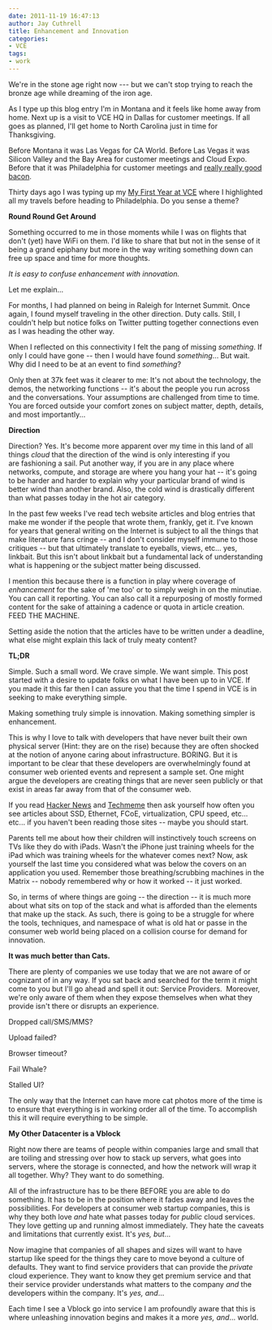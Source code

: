 ```yaml
---
date: 2011-11-19 16:47:13
author: Jay Cuthrell
title: Enhancement and Innovation
categories:
- VCE
tags:
- work
---
```



We're in the stone age right now --- but we can't stop trying to reach the bronze age while dreaming of the iron age.


As I type up this blog entry I'm in Montana and it feels like home away from home. Next up is a visit to VCE HQ in Dallas for customer meetings. If all goes as planned, I'll get home to North Carolina just in time for Thanksgiving.




Before Montana it was Las Vegas for CA World. Before Las Vegas it was Silicon Valley and the Bay Area for customer meetings and Cloud Expo. Before that it was Philadelphia for customer meetings and [really really good bacon](https://foursquare.com/v/the-classic-diner/4aa3e987f964a520504420e3).




Thirty days ago I was typing up my [My First Year at VCE](http://fudge.org/my-first-year/) where I highlighted all my travels before heading to Philadelphia. Do you sense a theme?




**Round Round Get Around**




Something occurred to me in those moments while I was on flights that don't (yet) have WiFi on them. I'd like to share that but not in the sense of it being a grand epiphany but more in the way writing something down can free up space and time for more thoughts.




_It is easy to confuse enhancement with innovation._




Let me explain...









For months, I had planned on being in Raleigh for Internet Summit. Once again, I found myself traveling in the other direction. Duty calls. Still, I couldn't help but notice folks on Twitter putting together connections even as I was heading the other way.




When I reflected on this connectivity I felt the pang of missing _something_. If only I could have gone -- then I would have found _something_... But wait. Why did I need to be at an event to find _something_?




Only then at 37k feet was it clearer to me: It's not about the technology, the demos, the networking functions -- it's about the people you run across and the conversations. Your assumptions are challenged from time to time. You are forced outside your comfort zones on subject matter, depth, details, and most importantly...









**Direction**




Direction? Yes. It's become more apparent over my time in this land of all things _cloud_ that the direction of the wind is only interesting if you are fashioning a sail. Put another way, if you are in any place where networks, compute, and storage are where you hang your hat -- it's going to be harder and harder to explain why your particular brand of wind is better wind than another brand. Also, the cold wind is drastically different than what passes today in the hot air category.




In the past few weeks I've read tech website articles and blog entries that make me wonder if the people that wrote them, frankly, get it. I've known for years that general writing on the Internet is subject to all the things that make literature fans cringe -- and I don't consider myself immune to those critiques -- but that ultimately translate to eyeballs, views, etc... yes, linkbait. But this isn't about linkbait but a fundamental lack of understanding what is happening or the subject matter being discussed.




I mention this because there is a function in play where coverage of _enhancement_ for the sake of 'me too' or to simply weigh in on the minutiae. You can call it reporting. You can also call it a repurposing of mostly formed content for the sake of attaining a cadence or quota in article creation. FEED THE MACHINE.




Setting aside the notion that the articles have to be written under a deadline, what else might explain this lack of truly meaty content?





**TL;DR**




Simple. Such a small word. We crave simple. We want simple. This post started with a desire to update folks on what I have been up to in VCE. If you made it this far then I can assure you that the time I spend in VCE is in seeking to make everything simple.




Making something truly simple is innovation. Making something simpler is enhancement.




This is why I love to talk with developers that have never built their own physical server (Hint: they are on the rise) because they are often shocked at the notion of anyone caring about infrastructure. BORING. But it is important to be clear that these developers are overwhelmingly found at consumer web oriented events and represent a sample set. One might argue the developers are creating things that are never seen publicly or that exist in areas far away from that of the consumer web.








If you read [Hacker News](http://news.ycombinator.com/) and [Techmeme](http://www.techmeme.com/) then ask yourself how often you see articles about SSD, Ethernet, FCoE, virtualization, CPU speed, etc... etc... if you haven't been reading those sites -- maybe you should start.




Parents tell me about how their children will instinctively touch screens on TVs like they do with iPads. Wasn't the iPhone just training wheels for the iPad which was training wheels for the whatever comes next? Now, ask yourself the last time you considered what was below the covers on an application you used. Remember those breathing/scrubbing machines in the Matrix -- nobody remembered why or how it worked -- it just worked.




So, in terms of where things are going -- the direction -- it is much more about what sits on top of the stack and what is afforded than the elements that make up the stack. As such, there is going to be a struggle for where the tools, techniques, and namespace of what is old hat or passe in the consumer web world being placed on a collision course for demand for innovation.




**It was much better than Cats.**




There are plenty of companies we use today that we are not aware of or cognizant of in any way. If you sat back and searched for the term it might come to you but I'll go ahead and spell it out: Service Providers.  Moreover, we're only aware of them when they expose themselves when what they provide isn't there or disrupts an experience.








Dropped call/SMS/MMS?




Upload failed?




Browser timeout?




Fail Whale?




Stalled UI?




The only way that the Internet can have more cat photos more of the time is to ensure that everything is in working order all of the time. To accomplish this it will require everything to be simple.









**My Other Datacenter is a Vblock**




Right now there are teams of people within companies large and small that are toiling and stressing over how to stack up servers, what goes into servers, where the storage is connected, and how the network will wrap it all together. Why? They want to do something.




All of the infrastructure has to be there BEFORE you are able to do something. It has to be in the position where it fades away and leaves the possibilities. For developers at consumer web startup companies, this is why they both love _and_ hate what passes today for _public_ cloud services. They love getting up and running almost immediately. They hate the caveats and limitations that currently exist. It's _yes, but_...




Now imagine that companies of all shapes and sizes will want to have startup like speed for the things they care to move beyond a culture of defaults. They want to find service providers that can provide the _private_ cloud experience. They want to know they get premium service and that their service provider understands what matters to the company _and_ the developers within the company. It's _yes, and_...




Each time I see a Vblock go into service I am profoundly aware that this is where unleashing innovation begins and makes it a more _yes, and_... world.




 




 




 
